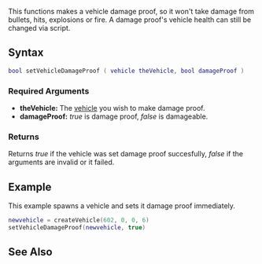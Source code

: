 
{{Server client function}}
This functions makes a vehicle damage proof, so it won't take damage from bullets, hits, explosions or fire. A damage proof's vehicle health can still be changed via script.

==Syntax== 
<syntaxhighlight lang="lua">
bool setVehicleDamageProof ( vehicle theVehicle, bool damageProof )
</syntaxhighlight> 
{{OOP||[[/vehicle.md|vehicle]]:setDamageProof|damageProof|isVehicleDamageProof}}
===Required Arguments=== 
*'''theVehicle:''' The [[/vehicle.md|vehicle]] you wish to make damage proof.
*'''damageProof:''' ''true'' is damage proof, ''false'' is damageable.

===Returns===
Returns ''true'' if the vehicle was set damage proof succesfully, ''false'' if the arguments are invalid or it failed.

==Example==
This example spawns a vehicle and sets it damage proof immediately.
<syntaxhighlight lang="lua">
newvehicle = createVehicle(602, 0, 0, 6)
setVehicleDamageProof(newvehicle, true)
</syntaxhighlight>

==See Also==
{{Vehicle functions}}